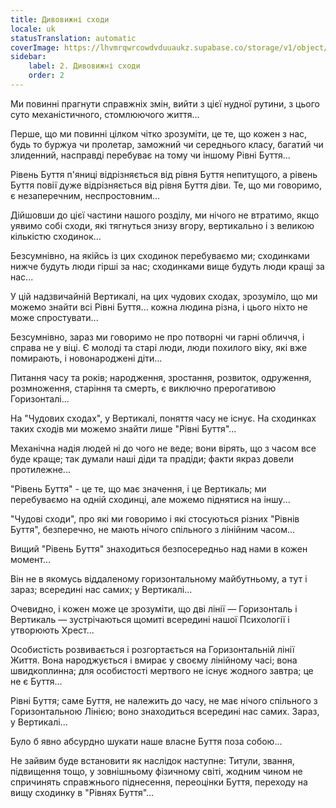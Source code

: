 ```yaml
---
title: Дивовижні сходи
locale: uk
statusTranslation: automatic
coverImage: https://lhvmrqwrcowdvduuaukz.supabase.co/storage/v1/object/public/strapi-uploads/small_cover-tratado-de-psicologia-revolucionaria.webp-5e15e1cec4e0ebebcde5d7fc7565d8fd.webp
sidebar:
    label: 2. Дивовижні сходи
    order: 2
---
```

Ми повинні прагнути справжніх змін, вийти з цієї нудної рутини, з цього суто механістичного, стомлюючого життя...

Перше, що ми повинні цілком чітко зрозуміти, це те, що кожен з нас, будь то буржуа чи пролетар, заможний чи середнього класу, багатий чи злиденний, насправді перебуває на тому чи іншому Рівні Буття...

Рівень Буття п'яниці відрізняється від рівня Буття непитущого, а рівень Буття повії дуже відрізняється від рівня Буття діви. Те, що ми говоримо, є незаперечним, неспростовним...

Дійшовши до цієї частини нашого розділу, ми нічого не втратимо, якщо уявимо собі сходи, які тягнуться знизу вгору, вертикально і з великою кількістю сходинок...

Безсумнівно, на якійсь із цих сходинок перебуваємо ми; сходинками нижче будуть люди гірші за нас; сходинками вище будуть люди кращі за нас...

У цій надзвичайній Вертикалі, на цих чудових сходах, зрозуміло, що ми можемо знайти всі Рівні Буття... кожна людина різна, і цього ніхто не може спростувати...

Безсумнівно, зараз ми говоримо не про потворні чи гарні обличчя, і справа не у віці. Є молоді та старі люди, люди похилого віку, які вже помирають, і новонароджені діти...

Питання часу та років; народження, зростання, розвиток, одруження, розмноження, старіння та смерть, є виключно прерогативою Горизонталі...

На "Чудових сходах", у Вертикалі, поняття часу не існує. На сходинках таких сходів ми можемо знайти лише "Рівні Буття"...

Механічна надія людей ні до чого не веде; вони вірять, що з часом все буде краще; так думали наші діди та прадіди; факти якраз довели протилежне...

"Рівень Буття" - це те, що має значення, і це Вертикаль; ми перебуваємо на одній сходинці, але можемо піднятися на іншу...

"Чудові сходи", про які ми говоримо і які стосуються різних "Рівнів Буття", безперечно, не мають нічого спільного з лінійним часом...

Вищий "Рівень Буття" знаходиться безпосередньо над нами в кожен момент...

Він не в якомусь віддаленому горизонтальному майбутньому, а тут і зараз; всередині нас самих; у Вертикалі...

Очевидно, і кожен може це зрозуміти, що дві лінії — Горизонталь і Вертикаль — зустрічаються щомиті всередині нашої Психології і утворюють Хрест...

Особистість розвивається і розгортається на Горизонтальній лінії Життя. Вона народжується і вмирає у своєму лінійному часі; вона швидкоплинна; для особистості мертвого не існує жодного завтра; це не є Буття...

Рівні Буття; саме Буття, не належить до часу, не має нічого спільного з Горизонтальною Лінією; воно знаходиться всередині нас самих. Зараз, у Вертикалі...

Було б явно абсурдно шукати наше власне Буття поза собою...

Не зайвим буде встановити як наслідок наступне: Титули, звання, підвищення тощо, у зовнішньому фізичному світі, жодним чином не спричинять справжнього піднесення, переоцінки Буття, переходу на вищу сходинку в "Рівнях Буття"...

